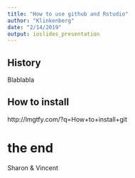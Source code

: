 ```yaml
---
title: "How to use github and Rstudio"
author: "Klinkenberg"
date: "2/14/2019"
output: ioslides_presentation
---
```


## History

Blablabla

## How to install

http://lmgtfy.com/?q=How+to+install+git


# the end

Sharon & Vincent
